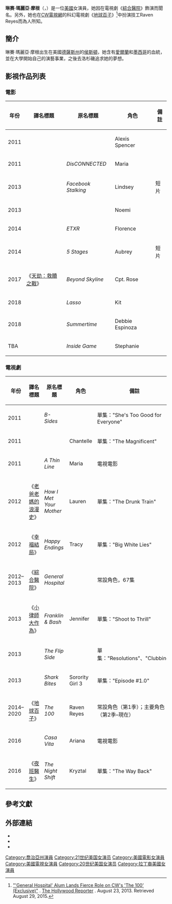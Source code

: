 {{refimprove|time=2017-01-03T06:07:32+00:00}}
{{noteTA
|G1=TV
|G2=Movie
}}
{{藝人
| type = 女演員
| name = 琳賽·摩根<br />Lindsey Morgan
| 图片     = Lindsey Morgan by Gage Skidmore 2.jpg
| 图片尺寸 = 
| 图片简介 = 琳賽·摩根在2018年{{link-en|WonderCon|WonderCon}}
| 本名   = 林賽·瑪麗·摩根
| 国籍     = {{USA}}
| 民族     = 美国
| 出生日期 = {{Birth date and age|1990|02|27}}
| 代表作 = 《[[綜合醫院_(美國電視劇)|綜合醫院]]》<br />《[[地球百子|地球百子]]》
| 出生地点 = [[美國|美國]][[德薩斯州|德薩斯州]][[侯斯頓|侯斯頓]]
| 职业     = 女演员
| 语言     = [[英语|英语]]
| 活跃年代 = 2010年至今
| imdb     = 4289392
}}
'''琳赛·瑪麗亞·摩根'''（{{lang-en|'''Lindsey Marie Morgan'''}}，{{bd|1990年|2月27日}}）是一位[[美國|美國]]女演員，她因在電視劇《[[綜合醫院_(美國電視劇)|綜合醫院]]》飾演{{link-en|Kristina Davis|Kristina Davis}}而聞名。另外，她也在[[CW電視網|CW電視網]]的科幻電視劇《[[地球百子|地球百子]]》<ref>[http://www.hollywoodreporter.com/live-feed/100-lindsey-morgan-recur-609106 "'General Hospital' Alum Lands Fierce Role on CW's 'The 100' (Exclusive)"] {{Wayback|url=http://www.hollywoodreporter.com/live-feed/100-lindsey-morgan-recur-609106 |date=20190327210209 }}. [https://en.wikipedia.org/wiki/The_Hollywood_Reporter The Hollywood Reporter] {{Wayback|url=https://en.wikipedia.org/wiki/The_Hollywood_Reporter |date=20160719111605 }}. August 23, 2013. Retrieved August 29, 2015.</ref>中扮演技工Raven Reyes而為人所知。

== 簡介 ==
琳賽·瑪麗亞·摩根出生在美國[[德薩斯州|德薩斯州]]的[[侯斯頓|侯斯頓]]，她含有[[愛爾蘭|愛爾蘭]]和[[墨西哥|墨西哥]]的血統，並在大學開始自己的演藝事業，之後去洛杉磯追求她的夢想。

== 影視作品列表 ==
=== 電影 ===
{| class="wikitable"
! 年份
! 譯名標題
! 原名標題
! 角色
! class="unsortable" | 備註
|-
| 2011
| {{n/a}}
| ''{{link-en|Detention (2011 film)|Detention (2011 film)|Detention}}''
| Alexis Spencer
|
|-
| 2011
| {{n/a}}
| ''DisCONNECTED''
| Maria
|
|-
| 2013
| {{n/a}}
| ''Facebook Stalking''
| Lindsey
| 短片
|-
| 2013
| {{n/a}}
| ''{{link-en|Chastity Bites|Chastity Bites}}''
| Noemi
|
|-
| 2014
| {{n/a}}
| ''ETXR''
| Florence
|
|-
| 2014
| {{n/a}}
| ''5 Stages''
| Aubrey
| 短片
|-
| 2017
| 《[[天劫：救贖之戰|天劫：救贖之戰]]》
| ''Beyond Skyline''
| Cpt. Rose
|
|-
| 2018
| {{n/a}}
| ''Lasso''
| Kit
|
|-
| 2018
| {{n/a}}
| ''Summertime''
| Debbie Espinoza
|
|-
| TBA
| {{n/a}}
| ''Inside Game''
| Stephanie
|
|}

=== 電視劇 ===
{| class="wikitable"
! 年份
! 譯名標題
! 原名標題
! 角色
! class="unsortable" | 備註
|-
| 2011
| {{n/a}}
| ''B-Sides''
|
| 單集："She's Too Good for Everyone"
|-
| 2011
| {{n/a}}
| ''{{link-en|Supah Ninjas|Supah Ninjas}}''
| Chantelle
| 單集："The Magnificent"
|-
| 2011
| {{n/a}}
| ''A Thin Line''
| Maria
| 電視電影
|-
| 2012
| 《[[老爸老媽的浪漫史|老爸老媽的浪漫史]]》
| ''How I Met Your Mother''
| Lauren
| 單集："The Drunk Train"
|-
| 2012
| 《[[幸福結局|幸福結局]]》
| ''Happy Endings''
| Tracy
| 單集："Big White Lies"
|-
| 2012–2013
| 《[[綜合醫院_(美國電視劇)|綜合醫院]]》
| ''General Hospital''
| {{link-en|Kristina Davis|Kristina Davis}}
| 常設角色，67集
|-
| 2013
| 《[[小律師大作為|小律師大作為]]》
| ''Franklin & Bash''
| Jennifer
| 單集："Shoot to Thrill"
|-
| 2013
| {{n/a}}
| ''The Flip Side''
|
| 單集："Resolutions"、"Clubbing"
|-
| 2013
| {{n/a}}
| ''Shark Bites''
| Sorority Girl 3
| 單集："Episode #1.0"
|-
| 2014–2020
| 《[[地球百子|地球百子]]》
| ''The 100''
| Raven Reyes
| 常設角色（第1季）；主要角色（第2季–現在）
|-
| 2016
| {{n/a}}
| ''Casa Vita''
| Ariana
| 電視電影
|-
| 2016
| 《[[夜班醫生|夜班醫生]]》
| ''The Night Shift''
| Kryztal
| 單集："The Way Back"
|}

== 參考文獻 ==
{{reflist}}

== 外部連結 ==
* {{IMDb name|4289392}}
* {{twitter|linzzmorgan}}
* {{instagram|linzzmorgan}}
{{DEFAULTSORT: Morgan,Lindsey}}
[[Category:喬治亞州演員|Category:喬治亞州演員]]
[[Category:21世纪美国女演员|Category:21世纪美国女演员]]
[[Category:美國電影女演員|Category:美國電影女演員]]
[[Category:美國電視女演員|Category:美國電視女演員]]
[[Category:20世纪美国女演员|Category:20世纪美国女演员]]
[[Category:拉丁裔美國女演員|Category:拉丁裔美國女演員]]